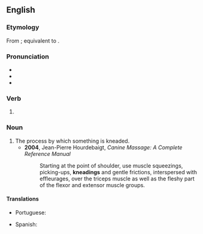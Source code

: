==English==
{{Wikipedia}}

===Etymology===
From {{inh|en|enm|knedynge}}; equivalent to {{af|en|knead|-ing}}.

===Pronunciation===
* {{IPA|en|/ˈniːdɪŋ/}}
* {{homophones|en|needing}}
* {{rhymes|en|iːdɪŋ}}

===Verb===
{{head|en|verb form}}

# {{present participle of|en|knead|nocat=1}}

===Noun===
{{en-noun}}

# The process by which something is kneaded.
#* '''2004''', Jean-Pierre Hourdebaigt, ''Canine Massage: A Complete Reference Manual''
#*: Starting at the point of shoulder, use muscle squeezings, picking-ups, '''kneadings''' and gentle frictions, interspersed with effleurages, over the triceps muscle as well as the fleshy part of the flexor and extensor muscle groups.

====Translations====
{{trans-top|the process of kneading}}
* Portuguese: {{t+|pt|sova|f}}
{{trans-mid}}
* Spanish: {{t+|es|amasado|m}}
{{trans-bottom}}